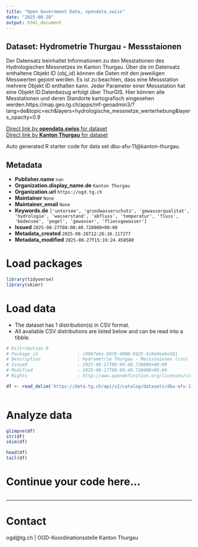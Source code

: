 ```yaml
---
title: "Open Government Data, opendata.swiss"
date: "2025-08-28"
output: html_document
---
```


## Dataset: Hydrometrie Thurgau - Messstaionen

Der Datensatz beinhaltet Informationen zu den Messtationen des Hydrologischen Messnetzes im Kanton Thurgau. Über die im Datensatz enthaltene Objekt ID (obj_id) können die Daten mit den jeweiligen Messwerten gejoint werden. Es ist zu beachten, dass eine Messstation mehrere Objekt ID enthalten kann. Jeder Parameter einer Messstation hat eine Objekt ID.Datenbezug erfolgt über ThurGIS. Hier können alle Messtationen und deren Standorte kartografisch eingesehen werden.https://map.geo.tg.ch/apps/mf-geoadmin3/?lang=de&topic=ech&layers=hydrologische_messnetze_werterhebung&layers_opacity=0.9 

[Direct link by **opendata.swiss** for dataset](https://opendata.swiss/de/dataset/hydrometrie-thurgau-messstaionen)<br>
[Direct link by **Kanton Thurgau** for dataset](https://data.tg.ch/explore/dataset/dbu-afu-11/)

Auto generated R starter code for data set dbu-afu-11@kanton-thurgau.

## Metadata

- **Publisher.name** `nan`
- **Organization.display_name.de** `Kanton Thurgau`
- **Organization.url** `https://ogd.tg.ch`
- **Maintainer** `None`
- **Maintainer_email** `None`
- **Keywords.de** `['untersee', 'grundwasserschutz', 'gewasserqualitat', 'hydrologie', 'wasserstand', 'abfluss', 'temperatur', 'fluss', 'bodensee', 'pegel', 'gewasser', 'fliessgewasser']`
- **Issued** `2025-08-27T08:00:40.728000+00:00`
- **Metadata_created** `2025-08-26T12:26:16.117277`
- **Metadata_modified** `2025-08-27T15:19:24.458580`


# Load packages

```r

library(tidyverse)
library(skimr)

```

# Load data

-   The dataset has 1 distribution(s) in CSV format.
-   All available CSV distributions are listed below and can be read into a tibble.

```r

# Distribution 0
# Package_id               : c0967ebe-b978-4008-9425-5c8e9ea6e581
# Description              : Hydrometrie Thurgau - Messstaionen (csv)
# Issued                   : 2025-08-27T08:00:40.728000+00:00
# Modified                 : 2025-08-27T08:00:40.728000+00:00
# Rights                   : http://www.opendefinition.org/licenses/cc-by/

df <- read_delim('https://data.tg.ch/api/v2/catalog/datasets/dbu-afu-11/exports/csv?use_labels=true')



```

# Analyze data

```r

glimpse(df)
str(df)
skim(df)

head(df)
tail(df)

```

# Continue your code here...

```r

```

------------------------------------------------------------------------

# Contact

ogd@tg.ch | OGD-Koordinationsstelle Kanton Thurgau
